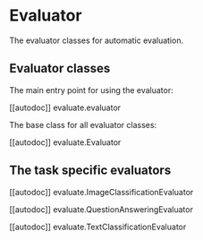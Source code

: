 # Evaluator

The evaluator classes for automatic evaluation.

## Evaluator classes

The main entry point for using the evaluator:

[[autodoc]] evaluate.evaluator

The base class for all evaluator classes:

[[autodoc]] evaluate.Evaluator

## The task specific evaluators

[[autodoc]] evaluate.ImageClassificationEvaluator

[[autodoc]] evaluate.QuestionAnsweringEvaluator

[[autodoc]] evaluate.TextClassificationEvaluator
